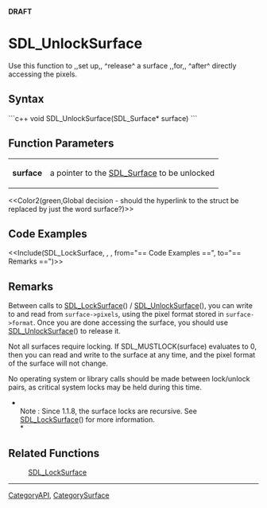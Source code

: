 <!-- pragma section-numbers off -->
<!-- pragma disable-camelcase -->
'''DRAFT'''

= SDL_UnlockSurface =
Use this function to ,,set up,, ^release^ a surface ,,for,, ^after^ directly accessing the pixels.


== Syntax ==
```c++
void SDL_UnlockSurface(SDL_Surface* surface)
```

== Function Parameters ==
{|
|'''surface'''
|a pointer to the [[SDL_Surface]] to be unlocked
|}
<<Color2(green,Global decision - should the hyperlink to the struct be replaced by just the word surface?)>>

== Code Examples ==
<<Include(SDL_LockSurface, , , from="== Code Examples ==", to="== Remarks ==")>>

== Remarks ==
Between calls to [[SDL_LockSurface]]() / [[SDL_UnlockSurface]](), you can write to and read from <code>surface->pixels</code>, using the pixel format stored in <code>surface->format</code>. Once you are done accessing the surface, you should use [[SDL_UnlockSurface]]() to release it.

Not all surfaces require locking. If SDL_MUSTLOCK(surface) evaluates to 0, then you can read and write to the surface at any time, and the pixel format of the surface will not change.

No operating system or library calls should be made between lock/unlock pairs, as critical system locks may be held during this time. 

*<br/>Note : Since 1.1.8, the surface locks are recursive. See [[SDL_LockSurface]]() for more information. <br/>*

== Related Functions ==
:[[SDL_LockSurface]]

----
[[CategoryAPI]], [[CategorySurface]]
